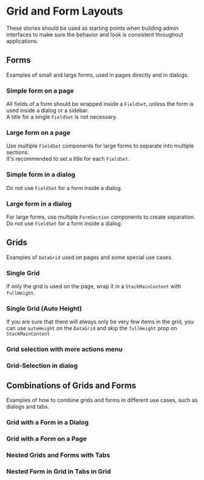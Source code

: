 

<Meta of={GridAndFormLayoutsStories} />

# Grid and Form Layouts

These stories should be used as starting points when building admin interfaces to make sure the behavior and look is consistent throughout applications.

## Forms

Examples of small and large forms, used in pages directly and in dialogs.

### Simple form on a page

All fields of a form should be wrapped inside a `FieldSet`, unless the form is used inside a dialog or a sidebar. <br />
A title for a single `FieldSet` is not necessary.

<Canvas of={GridAndFormLayoutsStories.SimpleFormOnAPage} />

### Large form on a page

Use multiple `FieldSet` components for large forms to separate into multiple sections. <br />
It's recommended to set a title for each `FieldSet`.

<Canvas of={GridAndFormLayoutsStories.LargeFormOnAPage} />

### Simple form in a dialog

Do not use `FieldSet` for a form inside a dialog.

<Canvas of={GridAndFormLayoutsStories.SimpleFormInADialog} />

### Large form in a dialog

For large forms, use multiple `FormSection` components to create separation. <br />
Do not use `FieldSet` for a form inside a dialog.

<Canvas of={GridAndFormLayoutsStories.LargeFormInADialog} />

## Grids

Examples of `DataGrid` used on pages and some special use cases.

### Single Grid

If only the grid is used on the page, wrap it in a `StackMainContent` with `fullHeight`.

<Canvas of={GridAndFormLayoutsStories.SingleGridFullHeight} />

### Single Grid (Auto Height)

If you are sure that there will always only be very few items in the grid, you can use `autoHeight` on the `DataGrid` and skip the `fullHeight` prop on `StackMainContent`

<Canvas of={GridAndFormLayoutsStories.SingleGridAutoHeight} />

### Grid selection with more actions menu

<Canvas of={GridAndFormLayoutsStories.GridWithSelectionAndMoreActionsMenu} />

### Grid-Selection in dialog

<Canvas of={GridAndFormLayoutsStories.GridWithSelectionInDialog} />

## Combinations of Grids and Forms

Examples of how to combine grids and forms in different use cases, such as dialogs and tabs.

### Grid with a Form in a Dialog

<Canvas of={GridAndFormLayoutsStories.GridWithFormInADialog} />

### Grid with a Form on a Page

<Canvas of={GridAndFormLayoutsStories.GridWithFormOnAPage} />

### Nested Grids and Forms with Tabs

<Canvas of={GridAndFormLayoutsStories.NestedGridsAndFormsWithTabs} />

### Nested Form in Grid in Tabs in Grid

<Canvas of={GridAndFormLayoutsStories.NestedFormInGridInTabsInGrid} />
